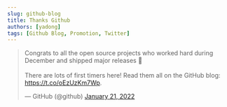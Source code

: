```yaml
---
slug: github-blog
title: Thanks Github
authors: [yadong]
tags: [Github Blog, Promotion, Twitter]
---
```


<TwitterEmbedded>
  <blockquote className="twitter-tweet">
    <p lang="en" dir="ltr">
      Congrats to all the open source projects who worked hard during December and shipped major releases 🎉
      <br /><br />
      There are lots of first timers here! Read them all on the GitHub blog: 
      <a href="https://t.co/oEzUzKm7Wp">https://t.co/oEzUzKm7Wp</a>.
    </p>
    &mdash; GitHub (@github) <a href="https://twitter.com/github/status/1484671401659359235?ref_src=twsrc%5Etfw">January 21, 2022</a>
  </blockquote>
</TwitterEmbedded>
